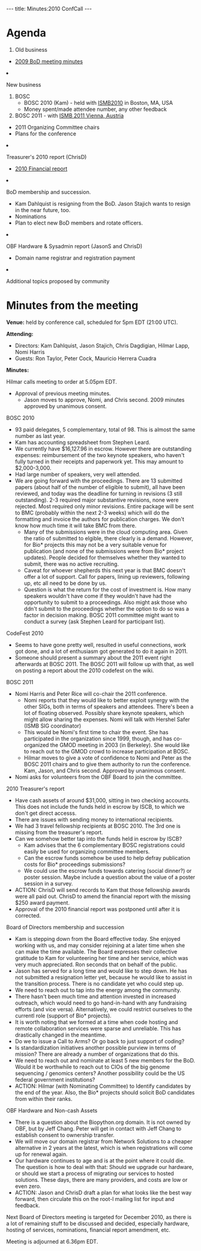 ---
title: Minutes:2010 ConfCall
---

= Agenda =

<ol>
<li> Old business </li>
 <ul><li> [[Minutes:2009_ConfCall| 2009 BoD meeting minutes]]</li> </ul>  
 <li>New business</li>
<ol style="list-style-type:lower-roman">
<li>BOSC
<ul>
  <li> BOSC 2010 (Kam) - held with [http://www.iscb.org/ismb2010 ISMB2010] in Boston, MA, USA</li>
  <ul><li> Money spent/made attendee number, any other feedback</li></ul>
  <li> BOSC 2011 - with [http://www.iscb.org/about-ismb#ismb2011 ISMB 2011 Vienna, Austria] </li>
  <ul><li> 2011 Organizing Committee chairs</li><li>Plans for the conference</li></ul>
 </ul></li>
 <li>Treasurer's 2010 report (ChrisD)</li>
  <ul><li> [[Minutes:2010 Financial report| 2010 Financial report]]</li></ul>
 <li> BoD membership and succession.
   <ul>
    <li>Kam Dahlquist is resigning from the BoD. Jason Stajich wants to resign in the near future, too.</li>
    <li>Nominations</li>
    <li>Plan to elect new BoD members and rotate officers.</li>
   </ul></li>
 <li> OBF Hardware & Sysadmin report (JasonS and ChrisD)
 <ul>
   <li> Domain name registrar and registration payment</li>
</ul></li>
 <li>Additional topics proposed by community</li>
</ol>
</ol>

= Minutes from the meeting =

'''Venue:''' held by conference call, scheduled for 5pm EDT (21:00 UTC).

'''Attending:'''
* Directors: Kam Dahlquist, Jason Stajich, Chris Dagdigian, Hilmar Lapp, Nomi Harris
* Guests: Ron Taylor, Peter Cock, Mauricio Herrera Cuadra

'''Minutes:'''

Hilmar calls meeting to order at 5.05pm EDT.
* Approval of previous meeting minutes.
** Jason moves to approve, Nomi, and Chris second. 2009 minutes approved by unanimous consent.

BOSC 2010
* 93 paid delegates, 5 complementary, total of 98. This is almost the same number as last year.
* Kam has accounting spreadsheet from Stephen Leard.
* We currently have $16,127.96 in escrow. However there are outstanding expenses: reimbursement of the two keynote speakers, who haven't fully turned in their receipts and paperwork yet. This may amount to $2,000-3,000. 
* Had large number of speakers, very well attended.
* We are going forward with the proceedings. There are 13 submitted papers (about half of the number of eligible to submit), all have been reviewed, and today was the deadline for turning in revisions (3 still outstanding). 2-3 required major substantive revisions, none were rejected. Most required only minor revisions. Entire package will be sent to BMC (probably within the next 2-3 weeks) which will do the formatting and invoice the authors for publication charges. We don't know how much time it will take BMC from there.
** Many of the submissions were in the cloud computing area. Given the ratio of submitted to elgible, there clearly is a demand. However, for Bio* projects this may not be a very suitable venue for publication (and none of the submissions were from Bio* project updates). People decided for themselves whether they wanted to submit, there was no active recruiting.
** Caveat for whoever shepherds this next year is that BMC doesn't offer a lot of support. Call for papers, lining up reviewers, following up, etc all need to be done by us.
** Question is what the return for the cost of investment is. How many speakers wouldn't have come if they wouldn't have had the opportunity to submit to a proceedings. Also might ask those who ddn't submit to the proceedings whether the option to do so was a factor in decision making. BOSC 2011 committee might want to conduct a survey (ask Stephen Leard for participant list).

CodeFest 2010
* Seems to have gone pretty well, resulted in useful connections, work got done, and a lot of enthusiasm got generated to do it again in 2011.
* Someone should present a summary about the 2011 event right afterwards at BOSC 2011. The BOSC 2011 will follow up with that, as well on posting a report about the 2010 codefest on the wiki.

BOSC 2011
* Nomi Harris and Peter Rice will co-chair the 2011 conference.
** Nomi reports that they would like to better exploit synergy with the other SIGs, both in terms of speakers and attendees. There's been a lot of floating observed. Possibly share keynote speakers, which might allow sharing the expenses. Nomi will talk with Hershel Safer (ISMB SIG coordinator)
** This would be Nomi's first time to chair the event. She has participated in the organization since 1999, though, and has co-organized the GMOD meeting in 2003 (in Berkeley). She would like to reach out to the GMOD crowd to increase participation at BOSC. 
** Hilmar moves to give a vote of confidence to Nomi and Peter as the BOSC 2011 chairs and to give them authority to run the conference. Kam, Jason, and Chris second. Approved by unanimous consent.
* Nomi asks for volunteers from the OBF Board to join the committee. 

2010 Treasurer's report
* Have cash assets of around $31,000, sitting in two checking accounts. This does not include the funds held in escrow by ISCB, to which we don't get direct accesss.
* There are issues with sending money to international recipients.
* We had 3 travel fellowship recipients at BOSC 2010. The 3rd one is missing from the treasurer's report.
* Can we somehow better tap into the funds held in escrow by ISCB?
** Kam advises that the 6 complementary BOSC registrations could easily be used for organizing committee members.
** Can the escrow funds somehow be used to help defray publication costs for Bio* proceedings submissions?
** We could use the escrow funds towards catering (social dinner?) or poster session. Maybe include a question about the value of a poster session in a survey.
* ACTION: ChrisD will send records to Kam that those fellowship awards were all paid out. ChrisD to amend the financial report with the missing $250 award payment.
* Approval of the 2010 financial report was postponed until after it is corrected.

Board of Directors membership and succession
* Kam is stepping down from the Board effective today. She enjoyed working with us, and may consider rejoining at a later time when she can make the time available. The Board expresses their collective gratitude to Kam for volunteering her time and her service, which was very much appreciated. Ron seconds that on behalf of the public.
* Jason has served for a long time and would like to step down. He has not submitted a resignation letter yet, because he would like to assist in the transition process. There is no candidate yet who could step up.
* We need to reach out to tap into the energy among the community.
* There hasn't been much time and attention invested in increased outreach, which would need to go hand-in-hand with any fundraising efforts (and vice versa). Alternatively, we could restrict ourselves to the currentl role (support of Bio* projects).
* It is worth noting that we formed at a time when code hosting and remote collaboration services were sparse and unreliable. This has drastically changed in the meantime.  
* Do we to issue a Call to Arms? Or go back to just support of coding?
* Is standardization initiatives another possible purview in terms of mission? There are already a number of organizations that do this.
* We need to reach out and nominate at least 5 new members for the BoD. Would it be worthwhile to reach out to CIOs of the big genome sequencing / genomics centers? Another possibility could be the US federal government institutions?
* ACTION: Hilmar (with Nominating Committee) to Identify candidates by the end of the year. Also, the Bio* projects should solicit BoD candidates from within their ranks.

OBF Hardware and Non-cash Assets
* There is a question about the Biopython.org domain. It is not owned by OBF, but by Jeff Chang. Peter will get in contact with Jeff Chang to establish consent to ownership transfer.
* We will move our domain registrar from Network Solutions to a cheaper alternative in 2 years at the latest, which is when registrations will come up for renewal again.
* Our hardware continues to age and is at the point where it could die. The question is how to deal with that: Should we upgrade our hardware, or should we start a process of migrating our services to hosted solutions. These days, there are many providers, and costs are low or even zero.
* ACTION: Jason and ChrisD draft a plan for what looks like the best way forward, then circulate this on the root-l mailing list for input and feedback. 

Next Board of Directors meeting is targeted for December 2010, as there is a lot of remaining stuff to be discussed and decided, especially hardware, hosting of services, nominations, financial report amendment, etc.

Meeting is adjourned at 6.36pm EDT.
